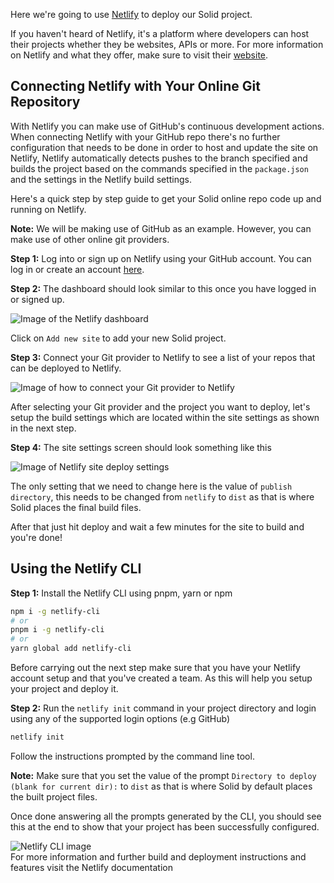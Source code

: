 
<Title>Deploying To Netlify</Title>

Here we're going to use [Netlify](https://netlify.com) to deploy our Solid project.

If you haven't heard of Netlify, it's a platform where developers can host their projects whether they be websites, APIs or more. For more information on Netlify and what they offer, make sure to visit their [website](https://netlify.com).

## Connecting Netlify with Your Online Git Repository

With Netlify you can make use of GitHub's continuous development actions. When connecting Netlify with your GitHub repo there's no further configuration that needs to be done in order to host and update the site on Netlify, Netlify automatically detects pushes to the branch specified and builds the project based on the commands specified in the `package.json` and the settings in the Netlify build settings. 

Here's a quick step by step guide to get your Solid online repo code up and running on Netlify.

**Note:** We will be making use of GitHub as an example. However, you can make use of other online git providers.

**Step 1:** Log into or sign up on Netlify using your GitHub account. You can log in or create an account [here](https://app.netlify.com).

**Step 2:** The dashboard should look similar to this once you have logged in or signed up. 

<img src="/images/how-to-guides/deployment/netlify-dashboard.png" alt="Image of the Netlify dashboard"/>

Click on `Add new site` to add your new Solid project. 

**Step 3:** Connect your Git provider to Netlify to see a list of your repos that can be deployed to Netlify.

<img src="/images/how-to-guides/deployment/netlify-connect-import.png" alt="Image of how to connect your Git provider to Netlify"/>

After selecting your Git provider and the project you want to deploy, let's setup the build settings which are located within the site settings as shown in the next step.

**Step 4:** The site settings screen should look something like this 

<img src="/images/how-to-guides/deployment/netlify-deploy.png" alt="Image of Netlify site deploy settings"/>

The only setting that we need to change here is the value of `publish directory`, this needs to be changed from `netlify` to `dist` as that is where Solid places the final build files. 

After that just hit deploy and wait a few minutes for the site to build and you're done!

## Using the Netlify CLI

**Step 1:** Install the Netlify CLI using pnpm, yarn or npm

```bash
npm i -g netlify-cli
# or 
pnpm i -g netlify-cli
# or
yarn global add netlify-cli
```

<Aside>
  Before carrying out the next step make sure that you have your Netlify account setup and that you've created a team. As this will help you setup your project and deploy it.
</Aside>

**Step 2:** Run the `netlify init` command in your project directory and login using any of the supported login options (e.g GitHub)

```bash
netlify init
```

Follow the instructions prompted by the command line tool.

**Note:** Make sure that you set the value of the prompt `Directory to deploy (blank for current dir):` to `dist` as that is where Solid by default places the built project files. 

Once done answering all the prompts generated by the CLI, you should see this at the end to show that your project has been successfully configured.

<img src="/images/how-to-guides/deployment/netlify-cli-success.png" alt="Netlify CLI image"/>

<Aside>
  For more information and further build and deployment instructions and features visit the <Link href="https://docs.netlify.com/" target="_blank">Netlify documentation</Link>
</Aside>